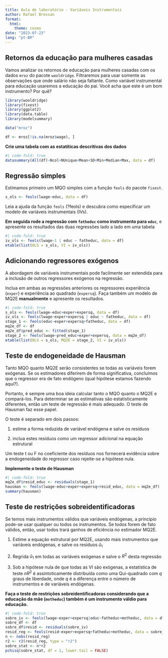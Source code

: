 ```yaml
---
title: Aula de laboratório - Variáveis Instrumentais
author: Rafael Bressan
format: 
  html:
    theme: cosmo
date: "2023-07-23"
lang: "pt-BR"
---
```


## Retornos da educação para mulheres casadas

Vamos analizar os retornos de educação para mulheres casadas com os dados 
`mroz` do pacote `wooldridge`. Filtraremos para usar somente as observações
que onde salário não seja faltante. Como variável instrumental para educação
usaremos a educação do pai. Você acha que este é um bom instrumento? Por quê?

```r
library(wooldridge)
library(fixest)
library(ggplot2)
library(data.table)
library(modelsummary)
```

```r
data("mroz")

df <- mroz[!is.na(mroz$wage), ]
```

**Crie uma tabela com as estatíticas descritivas dos dados**


```r
#| code-fold: true
datasummary(All(df)~Ncol+NUnique+Mean+SD+Min+Median+Max, data = df)
```

## Regressão simples

Estimamos primeiro um MQO simples com a função `feols` do pacote `fixest`.

```r
s_ols <- feols(lwage~educ, data = df) 
```

Leia a ajuda da função `feols` (?feols) e descubra como especificar um 
modelo de variáveis instrumentais (IVs). 

**Em seguida rode a regressão com `fatheduc` como instrumento para `educ`**, e apresente os resultados das duas regressões lado a lado em uma tabela


```r
#| code-fold: true
iv_ols <- feols(lwage~1 | educ ~ fatheduc, data = df)
etable(list(OLS = s_ols, VI = iv_ols))
```


## Adicionando regressores exógenos

A abordagem de variáveis instrumentais pode facilmente ser estendida para
a inclusão de outros regressores exógenos na regressão.

Inclua em ambas as regressões anteriores os regressores experiência (`exper`)
e experiência ao quadrado (`expersq`). Faça também um modelo de MQ2E
**manualmente** e apresente os resultados.

```r
#| code-fold: true
s_ols <- feols(lwage~educ+exper+expersq, data = df) 
iv_ols <- feols(lwage~exper+expersq | educ ~ fatheduc, data = df)
stage_1 <- feols(educ~exper+expersq+fatheduc, data = df)
mq2e_df <- df
mq2e_df$pred_educ <- fitted(stage_1)
stage_2 <- feols(lwage~pred_educ+exper+expersq, data = mq2e_df)
etable(list(OLS = s_ols, MQ2E = stage_2, VI = iv_ols))
```

## Teste de endogeneidade de Hausman

Tanto MQO quanto MQ2E serão consistentes se todas as variáveis forem 
exógenas. Se os estimadores diferirem de forma significativa, concluímos
que o regressor era de fato endógeno (qual hipótese estamos fazendo aqui?).

Portanto, é sempre uma boa ideia calcular tanto o MQO quanto o MQ2E e 
compará-los. Para determinar se as estimativas são estatisticamente 
diferentes, então um teste de regressão é mais adequado. O teste de Hausman
faz esse papel.

O teste é separado em dois passos:

1. estime a forma reduzida de variável endógena e salve os resíduos

1. inclua estes resíduos como um regressor adicional na equação estrutural

Um teste t ou F no coeficiente dos resíduos nos fornecerá evidência sobre a
endogeneidade do regressor caso rejeite-se a hipótese nula.

**Implemente o teste de Hausman**

```r
#| code-fold: true
mq2e_df$resid_educ <- residuals(stage_1)
hausman <- feols(lwage~educ+exper+expersq+resid_educ, data = mq2e_df)
summary(hausman)
```

## Teste de restrições sobreidentificadoras

Se temos mais instrumentos válidos que variáveis endógenas, a princípio
pode-se usar qualquer ou todos os instrumentos. Se todos forem de fato 
válidos, então, usar todos trará ganhos de eficiência no estimador MQ2E.

1. Estime a equação estrutural por MQ2E, usando mais instrumentos que 
variáveis endógenas, e salve os resíduos $\hat u_1$

2. Regrida $\hat u_1$ em todas as variáveis exógenas e salve o $R^2$ desta 
regressão

3. Sob a hipótese nula de que todas as VI são exógenas, a estatística de teste 
$n R^2$ é assintoticamente distribuída como uma Qui-quadrado com $q$ graus de
liberdade, onde $q$ é a diferença entre o número de instrumentos e de 
variáveis endógenas.

**Faça o teste de restrições sobreidentificadoras considerando que a educação da mãe (`motheduc`) também é um instrumento váldio para educação.**

```r
#| code-fold: true
sobre_iv <- feols(lwage~exper+expersq|educ~fatheduc+motheduc, data = df)
sobre_df <- df
sobre_df$resid <- residuals(sobre_iv)
resid_reg <- feols(resid~exper+expersq+fatheduc+motheduc, data = sobre_df)
n <- nobs(resid_reg)
r2 <- r2(resid_reg, type = "r2")
sobre_stat <- n*r2
pchisq(sobre_stat, df = 1, lower.tail = FALSE)
```
